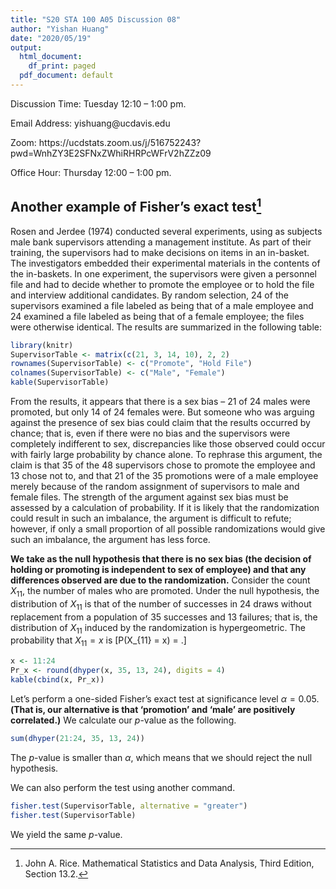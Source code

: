 ```yaml
---
title: "S20 STA 100 A05 Discussion 08"
author: "Yishan Huang"
date: "2020/05/19"
output:
  html_document:
    df_print: paged
  pdf_document: default
---
```


Discussion Time: Tuesday 12:10 -- 1:00 pm.

Email Address: yishuang@ucdavis.edu

Zoom: https://ucdstats.zoom.us/j/516752243?pwd=WnhZY3E2SFNxZWhiRHRPcWFrV2hZZz09

Office Hour: Thursday 12:00 -- 1:00 pm.

## Another example of Fisher's exact test[^1]

Rosen and Jerdee (1974) conducted several experiments, using as subjects male bank supervisors attending a management institute. As part of their training, the supervisors had to make decisions on items in an in-basket. The investigators embedded their experimental materials in the contents of the in-baskets. In one experiment, the supervisors were given a personnel file and had to decide whether to promote the employee or to hold the file and interview additional candidates. By random selection, 24 of the supervisors examined a file labeled as being that of a male employee and 24 examined a file labeled as being that of a female employee; the files were otherwise identical. The results are summarized in the following table:

[^1]: John A. Rice. Mathematical Statistics and Data Analysis, Third Edition, Section 13.2.

```r
library(knitr)
SupervisorTable <- matrix(c(21, 3, 14, 10), 2, 2)
rownames(SupervisorTable) <- c("Promote", "Hold File")
colnames(SupervisorTable) <- c("Male", "Female")
kable(SupervisorTable)
```

From the results, it appears that there is a sex bias -- 21 of 24 males were promoted, but only 14 of 24 females were. But someone who was arguing against the presence of sex bias could claim that the results occurred by chance; that is, even if there were no bias and the supervisors were completely indifferent to sex, discrepancies like those observed could occur with fairly large probability by chance alone. To rephrase this argument, the claim is that 35 of the 48 supervisors chose to promote the employee and 13 chose not to, and that 21 of the 35 promotions were of a male employee merely because of the random assignment of supervisors to male and female files. The strength of the argument against sex bias must be assessed by a calculation of probability. If it is likely that the randomization could result in such an imbalance, the argument is difficult to refute; however, if only a small proportion of all possible randomizations would give such an imbalance, the argument has less force.

**We take as the null hypothesis that there is no sex bias (the decision of holding or promoting is independent to sex of employee) and that any differences observed are due to the randomization.** Consider the count $X_{11}$, the number of males who are promoted. Under the null hypothesis, the distribution of $X_{11}$ is that of the number of successes in 24 draws without replacement from a population of 35 successes and 13 failures; that is, the distribution of $X_{11}$ induced by the randomization is hypergeometric. The probability that $X_{11} = x$ is
\[P(X_{11} = x) = \frac{\displaystyle {35 \choose x}\cdot {13 \choose 24 - x}}{\displaystyle {48 \choose 24}}.\]

```r
x <- 11:24
Pr_x <- round(dhyper(x, 35, 13, 24), digits = 4)
kable(cbind(x, Pr_x))
```

Let's perform a one-sided Fisher's exact test at significance level $\alpha = 0.05$. **(That is, our alternative is that 'promotion' and 'male' are positively correlated.)** We calculate our $p$-value as the following.

```r
sum(dhyper(21:24, 35, 13, 24))
```

The $p$-value is smaller than $\alpha$, which means that we should reject the null hypothesis.

We can also perform the test using another command.

```r
fisher.test(SupervisorTable, alternative = "greater")
fisher.test(SupervisorTable)
```

We yield the same $p$-value.
